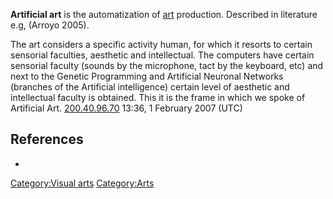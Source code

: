 '''Artificial art''' is the automatization of [[art]] production. Described in literature e.g, (Arroyo 2005).

The art considers a specific activity human, for which it resorts to certain sensorial faculties, aesthetic and intellectual. The computers have certain sensorial faculty (sounds by the microphone, tact by the keyboard, etc) and next to the Genetic Programming and Artificial Neuronal Networks (branches of the Artificial intelligence) certain level of aesthetic and intellectual faculty is obtained. This it is the frame in which we spoke of Artificial Art. [[User:200.40.96.70|200.40.96.70]] 13:36, 1 February 2007 (UTC)
	

== References ==
{{unreferenced|date=September 2006}}
*{{cite book
| last = Arroyo
| first = Leonardo 
| year = 2005   
| month = July
| title = Arte genético: función de aptitud estética 
| url = http://www.monografias.com/trabajos33/arte-genetico/arte-genetico.shtml  
| language = Spanish
}} 
<references />

[[Category:Visual arts]]
[[Category:Arts]]


{{art-stub}}